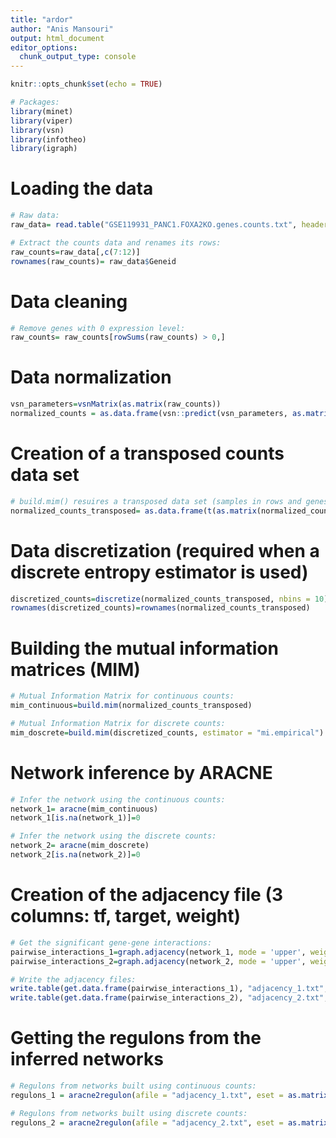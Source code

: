```yaml
---
title: "ardor"
author: "Anis Mansouri"
output: html_document
editor_options: 
  chunk_output_type: console
---
```


```r
knitr::opts_chunk$set(echo = TRUE)
```

```r
# Packages:
library(minet)
library(viper)
library(vsn)
library(infotheo)
library(igraph)
```

# Loading the data

```r
# Raw data:
raw_data= read.table("GSE119931_PANC1.FOXA2KO.genes.counts.txt", header = TRUE)

# Extract the counts data and renames its rows:
raw_counts=raw_data[,c(7:12)]
rownames(raw_counts)= raw_data$Geneid
```

# Data cleaning

```r
# Remove genes with 0 expression level:
raw_counts= raw_counts[rowSums(raw_counts) > 0,]
```

# Data normalization

```r
vsn_parameters=vsnMatrix(as.matrix(raw_counts))
normalized_counts = as.data.frame(vsn::predict(vsn_parameters, as.matrix(raw_counts)))
```

# Creation of a transposed counts data set

```r
# build.mim() resuires a transposed data set (samples in rows and genes in columns):
normalized_counts_transposed= as.data.frame(t(as.matrix(normalized_counts)))
```

# Data discretization (required when a discrete entropy estimator is used)

```r
discretized_counts=discretize(normalized_counts_transposed, nbins = 10)
rownames(discretized_counts)=rownames(normalized_counts_transposed)
```

# Building the mutual information matrices (MIM)

```r
# Mutual Information Matrix for continuous counts:
mim_continuous=build.mim(normalized_counts_transposed)

# Mutual Information Matrix for discrete counts:
mim_doscrete=build.mim(discretized_counts, estimator = "mi.empirical")  
```

# Network inference by ARACNE

```r
# Infer the network using the continuous counts:
network_1= aracne(mim_continuous)
network_1[is.na(network_1)]=0

# Infer the network using the discrete counts:
network_2= aracne(mim_doscrete)
network_2[is.na(network_2)]=0
```

# Creation of the adjacency file (3 columns: tf, target, weight)

```r
# Get the significant gene-gene interactions:
pairwise_interactions_1=graph.adjacency(network_1, mode = 'upper', weighted = TRUE)
pairwise_interactions_2=graph.adjacency(network_2, mode = 'upper', weighted = TRUE)

# Write the adjacency files:
write.table(get.data.frame(pairwise_interactions_1), "adjacency_1.txt", sep = "\t", quote = FALSE, row.names = FALSE, col.names = FALSE)
write.table(get.data.frame(pairwise_interactions_2), "adjacency_2.txt", sep = "\t", quote = FALSE, row.names = FALSE, col.names = FALSE)
```

# Getting the regulons from the inferred networks

```r
# Regulons from networks built using continuous counts:
regulons_1 = aracne2regulon(afile = "adjacency_1.txt", eset = as.matrix(normalized_counts), format = "3col", verbose = FALSE)

# Regulons from networks built using discrete counts:
regulons_2 = aracne2regulon(afile = "adjacency_2.txt", eset = as.matrix(discretized_counts), format = "3col", verbose = FALSE)
```

